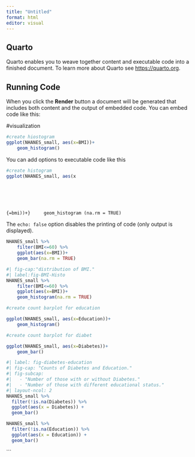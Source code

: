 ```yaml
---
title: "Untitled"
format: html
editor: visual
---
```


## Quarto

Quarto enables you to weave together content and executable code into a finished document. To learn more about Quarto see <https://quarto.org>.

## Running Code

When you click the **Render** button a document will be generated that includes both content and the output of embedded code. You can embed code like this:

#visualization

```r
#create hiostogram
ggplot(NHANES_small, aes(x=BMI))+
    geom_histogram()
```

You can add options to executable code like this

```r
#create histogram
ggplot(NHANES_small, aes(x
```

```r

```

```r

```

```r

```

```r

```

```r

```

``` {=bmi))+}
    geom_histogram (na.rm = TRUE)
```

The `echo: false` option disables the printing of code (only output is displayed).

```r
NHANES_small %>% 
    filter(BMI<=60) %>% 
    ggplot(aes(x=BMI))+
    geom_bar(na.rm = TRUE)
```

```r
#| fig-cap:"distribution of BMI."
#| label:fig-BMI-Histo
NHANES_small %>% 
    filter(BMI<=60) %>% 
    ggplot(aes(x=BMI))+
    geom_histogram(na.rm = TRUE)
```

```r
#create count barplot for education

ggplot(NHANES_small, aes(x=Education))+
    geom_histogram()

```

```r
#create count barplot for diabet

ggplot(NHANES_small, aes(x=Diabetes))+
    geom_bar()
```

```r

#| label: fig-diabetes-education
#| fig-cap: "Counts of Diabetes and Education."
#| fig-subcap:
#|   - "Number of those with or without Diabetes."
#|   - "Number of those with different educational status."
#| layout-ncol: 2
NHANES_small %>%
  filter(!is.na(Diabetes)) %>%
  ggplot(aes(x = Diabetes)) +
  geom_bar()

NHANES_small %>%
  filter(!is.na(Education)) %>%
  ggplot(aes(x = Education)) +
  geom_bar()
```

\`\`\`
```r

```
